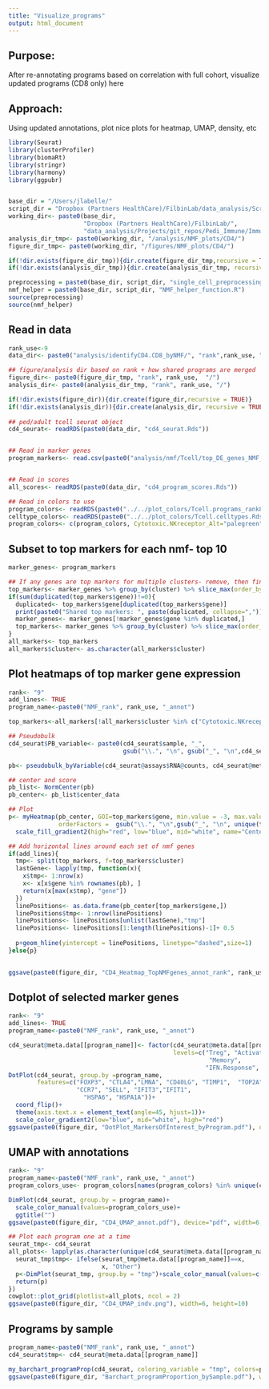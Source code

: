 ```yaml
---
title: "Visualize_programs"
output: html_document
---
```


## Purpose:
After re-annotating programs based on correlation with full cohort, visualize updated programs (CD8 only) here


## Approach:
Using updated annotations, plot nice plots for heatmap, UMAP, density, etc


```r
library(Seurat) 
library(clusterProfiler)
library(biomaRt)
library(stringr)
library(harmony)
library(ggpubr)


base_dir = "/Users/jlabelle/"
script_dir = "Dropbox (Partners HealthCare)/FilbinLab/data_analysis/Scripts/"
working_dir<- paste0(base_dir, 
                     "Dropbox (Partners HealthCare)/FilbinLab/",
                     "data_analysis/Projects/git_repos/Pedi_Immune/ImmuneCellAnalysis/tenX/Immune/")
analysis_dir_tmp<- paste0(working_dir, "/analysis/NMF_plots/CD4/")
figure_dir_tmp<- paste0(working_dir, "/figures/NMF_plots/CD4/")

if(!dir.exists(figure_dir_tmp)){dir.create(figure_dir_tmp,recursive = TRUE)}
if(!dir.exists(analysis_dir_tmp)){dir.create(analysis_dir_tmp, recursive = TRUE)}

preprocessing = paste0(base_dir, script_dir, "single_cell_preprocessing_helper_functions.R")
nmf_helper = paste0(base_dir, script_dir, "NMF_helper_function.R")
source(preprocessing)
source(nmf_helper)

```

## Read in data
```r
rank_use<-9
data_dir<- paste0("analysis/identifyCD4.CD8_byNMF/", "rank",rank_use, "/" )

## figure/analysis dir based on rank + how shared programs are merged
figure_dir<- paste0(figure_dir_tmp, "rank", rank_use,  "/")
analysis_dir<- paste0(analysis_dir_tmp, "rank", rank_use, "/")

if(!dir.exists(figure_dir)){dir.create(figure_dir,recursive = TRUE)}
if(!dir.exists(analysis_dir)){dir.create(analysis_dir, recursive = TRUE)}
  
## ped/adult tcell seurat object
cd4_seurat<- readRDS(paste0(data_dir, "cd4_seurat.Rds"))


## Read in marker genes
program_markers<- read.csv(paste0("analysis/nmf/Tcell/top_DE_genes_NMF_rank", rank_use, "_annotated.csv"))


## Read in scores
all_scores<- readRDS(paste0(data_dir, "cd4_program_scores.Rds"))

## Read in colors to use
program_colors<- readRDS(paste0("../../plot_colors/Tcell.programs_rank8sharedByunion_reAnnot.Rds"))
celltype_colors<- readRDS(paste0("../../plot_colors/Tcell.celltypes.Rds"))
program_colors<- c(program_colors, Cytotoxic.NKreceptor_Alt="palegreen", Activated_EM="red")
```


## Subset to top markers for each nmf- top 10
```r
marker_genes<- program_markers

## If any genes are top markers for multiple clusters- remove, then find top 10 again
top_markers<- marker_genes %>% group_by(cluster) %>% slice_max(order_by = avg_log2FC, n = 10) %>% as.data.frame()
if(sum(duplicated(top_markers$gene))!=0){
  duplicated<- top_markers$gene[duplicated(top_markers$gene)]
  print(paste0("Shared top markers: ", paste(duplicated, collapse=",")))
  marker_genes<- marker_genes[!marker_genes$gene %in% duplicated,]
  top_markers<- marker_genes %>% group_by(cluster) %>% slice_max(order_by = avg_log2FC, n = 10) %>% as.data.frame()
}
all_markers<- top_markers
all_markers$cluster<- as.character(all_markers$cluster)
```



## Plot heatmaps of top marker gene expression
```r
rank<- "9"
add_lines<- TRUE
program_name<-paste0("NMF_rank", rank_use, "_annot")

top_markers<-all_markers[!all_markers$cluster %in% c("Cytotoxic.NKreceptor", "Cytotoxic.NKreceptor_Alt", "Predysfunctional"),]

## Pseudobulk
cd4_seurat$PB_variable<- paste0(cd4_seurat$sample, "_", 
                                gsub("\\.", "\n", gsub("_", "\n",cd4_seurat@meta.data[[program_name]])))

pb<- pseudobulk_byVariable(cd4_seurat@assays$RNA@counts, cd4_seurat@meta.data, "PB_variable")

## center and score
pb_list<- NormCenter(pb)
pb_center<- pb_list$center_data

## Plot
p<- myHeatmap(pb_center, GOI=top_markers$gene, min.value = -3, max.value = 3, 
              orderFactors =  gsub("\\.", "\n",gsub("_", "\n", unique(top_markers$cluster)))) +
  scale_fill_gradient2(high="red", low="blue", mid="white", name="Centered log2(TPM)")

## Add horizontal lines around each set of nmf genes
if(add_lines){
  tmp<- split(top_markers, f=top_markers$cluster)
  lastGene<- lapply(tmp, function(x){
    x$tmp<- 1:nrow(x)
    x<- x[x$gene %in% rownames(pb), ]
    return(x[max(x$tmp), "gene"])
  })
  linePositions<- as.data.frame(pb_center[top_markers$gene,])
  linePositions$tmp<- 1:nrow(linePositions)
  linePositions<- linePositions[unlist(lastGene),"tmp"]
  linePositions<- linePositions[1:length(linePositions)-1]+ 0.5
  
  p+geom_hline(yintercept = linePositions, linetype="dashed",size=1)
}else{p}

  
ggsave(paste0(figure_dir, "CD4_Heatmap_TopNMFgenes_annot_rank", rank_use,".png"), width=14, height=11)


```

## Dotplot of selected marker genes
```r
rank<- "9"
add_lines<- TRUE
program_name<-paste0("NMF_rank", rank_use, "_annot")

cd4_seurat@meta.data[[program_name]]<- factor(cd4_seurat@meta.data[[program_name]],
                                              levels=c("Treg", "Activated_EM", "Cycling", 
                                                        "Memory",
                                                       "IFN.Response", "Stress"))
DotPlot(cd4_seurat, group.by =program_name,
        features=c("FOXP3", "CTLA4","LMNA", "CD40LG", "TIMP1",  "TOP2A", "UBE2C",
                   "CCR7", "SELL", "IFIT3","IFIT1",
                     "HSPA6", "HSPA1A"))+
  coord_flip()+
  theme(axis.text.x = element_text(angle=45, hjust=1))+
  scale_color_gradient2(low="blue", mid="white", high="red")
ggsave(paste0(figure_dir, "DotPlot_MarkersOfInterest_byProgram.pdf"), device="pdf", width=6, height=8)
```

## UMAP with annotations
```r
rank<- "9"
program_name<-paste0("NMF_rank", rank_use, "_annot")
program_colors_use<- program_colors[names(program_colors) %in% unique(cd4_seurat@meta.data[[program_name]])]

DimPlot(cd4_seurat, group.by = program_name)+
  scale_color_manual(values=program_colors_use)+
  ggtitle("")
ggsave(paste0(figure_dir, "CD4_UMAP_annot.pdf"), device="pdf", width=6, height=4)

## Plot each program one at a time
seurat_tmp<- cd4_seurat
all_plots<- lapply(as.character(unique(cd4_seurat@meta.data[[program_name]])), function(x){
  seurat_tmp$tmp<- ifelse(seurat_tmp@meta.data[[program_name]]==x,
                          x, "Other")
  p<-DimPlot(seurat_tmp, group.by = "tmp")+scale_color_manual(values=c(program_colors_use, Other="grey"))+ggtitle(x)+NoLegend()
  return(p)
})
cowplot::plot_grid(plotlist=all_plots, ncol = 2)
ggsave(paste0(figure_dir, "CD4_UMAP_indv.png"), width=6, height=10)
```


## Programs by sample
```r
program_name<-paste0("NMF_rank", rank_use, "_annot")
cd4_seurat$tmp<- cd4_seurat@meta.data[[program_name]]

my_barchart_programProp(cd4_seurat, coloring_variable = "tmp", colors=program_colors)
ggsave(paste0(figure_dir, "Barchart_programProportion_bySample.pdf"), width=5, height=4, device = "pdf")
```





